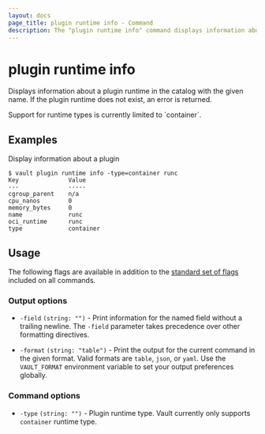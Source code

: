 ```yaml
---
layout: docs
page_title: plugin runtime info - Command
description: The "plugin runtime info" command displays information about a plugin runtime in the catalog.
---
```


# plugin runtime info

Displays information about a plugin runtime in the catalog with the given name. If
the plugin runtime does not exist, an error is returned.

<Note title="Limited -type flag support">
  Support for runtime types is currently limited to `container`.
</Note>

## Examples

Display information about a plugin

```shell-session
$ vault plugin runtime info -type=container runc
Key              Value
---              -----
cgroup_parent    n/a
cpu_nanos        0
memory_bytes     0
name             runc
oci_runtime      runc
type             container
```

## Usage

The following flags are available in addition to the [standard set of
flags](/vault/docs/commands) included on all commands.

### Output options

- `-field` `(string: "")` - Print information for the named field without a
  trailing newline. The `-field` parameter takes precedence over other
  formatting directives.

- `-format` `(string: "table")` - Print the output for the current command in
  the given format. Valid formats are `table`, `json`, or `yaml`. Use the
  `VAULT_FORMAT` environment variable to set your output preferences globally.

### Command options

- `-type` `(string: "")` - Plugin runtime type. Vault currently only supports
  `container` runtime type.

